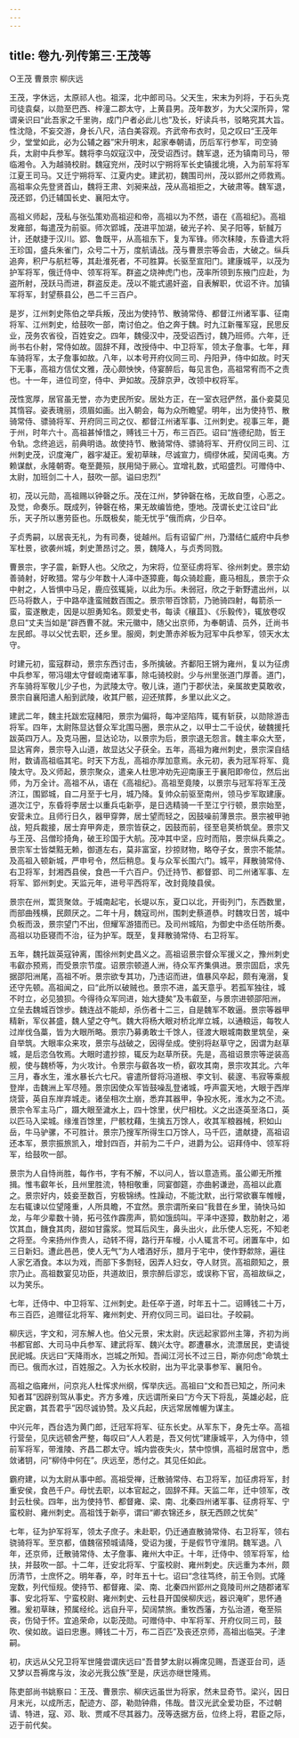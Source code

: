 ```yaml
---
---
---
```

title: 卷九·列传第三·王茂等
---

○王茂  曹景宗  柳庆远

王茂，字休远，太原祁人也。祖深，北中郎司马。父天生，宋末为列将，于石头克司徒袁粲，以勋至巴西、梓潼二郡太守，上黄县男。茂年数岁，为大父深所异，常谓亲识曰“此吾家之千里驹，成门户者必此儿也”及长，好读兵书，驳略究其大旨。性沈隐，不妄交游，身长八尺，洁白美容观。齐武帝布衣时，见之叹曰“王茂年少，堂堂如此，必为公辅之器”宋升明末，起家奉朝请，历后军行参军，司空骑兵，太尉中兵参军。魏将李乌奴寇汉中，茂受诏西讨。魏军退，还为镇南司马，带临湘令。入为越骑校尉。魏寇兖州，茂时以宁朔将军长史镇援北境，入为前军将军江夏王司马。又迁宁朔将军、江夏内史。建武初，魏围司州，茂以郢州之师救焉。高祖率众先登贤首山，魏将王肃、刘昶来战，茂从高祖拒之，大破肃等。魏军退，茂还郢，仍迁辅国长史、襄阳太守。

高祖义师起，茂私与张弘策劝高祖迎和帝，高祖以为不然，语在《高祖纪》。高祖发雍部，每遣茂为前驱。师次郢城，茂进平加湖，破光子衿、吴子阳等，斩馘万计，还献捷于汉川。郢、鲁既平，从高祖东下，复为军锋。师次秣陵，东昏遣大将王珍国，盛兵朱雀门，众号二十万，度航请战。茂与曹景宗等会击，大破之。纵兵追奔，积尸与航栏等，其赴淮死者，不可胜算。长驱至宣阳门。建康城平，以茂为护军将军，俄迁侍中、领军将军。群盗之烧神虎门也，茂率所领到东掖门应赴，为盗所射，茂跃马而进，群盗反走。茂以不能式遏奸盗，自表解职，优诏不许。加镇军将军，封望蔡县公，邑二千三百户。

是岁，江州刺史陈伯之举兵叛，茂出为使持节、散骑常侍、都督江州诸军事、征南将军、江州刺史，给鼓吹一部，南讨伯之。伯之奔于魏。时九江新罹军寇，民思反业，茂务农省役，百姓安之。四年，魏侵汉中，茂受诏西讨，魏乃班师。六年，迁尚书右仆射，常侍如故。固辞不拜，改授侍中、中卫将军，领太子詹事。七年，拜车骑将军，太子詹事如故。八年，以本号开府仪同三司、丹阳尹，侍中如故。时天下无事，高祖方信仗文雅，茂心颇怏怏，侍宴醉后，每见言色，高祖常宥而不之责也。十一年，进位司空，侍中、尹如故。茂辞京尹，改领中权将军。

茂性宽厚，居官虽无誉，亦为吏民所安。居处方正，在一室衣冠俨然，虽仆妾莫见其惰容。姿表瑰丽，须眉如画。出入朝会，每为众所瞻望。明年，出为使持节、散骑常侍、骠骑将军、开府同三司之仪、都督江州诸军事、江州刺史。视事三年，薨于州，时年六十。高祖甚悼惜之，赙钱三十万，布三百匹。诏曰“旌德纪勋，哲王令轨。念终追远，前典明诰。故使持节、散骑常侍、骠骑将军、开府仪同三司、江州刺史茂，识度淹广，器宇凝正。爰初草昧，尽诚宣力，绸缪休戚，契阔屯夷。方赖谋猷，永隆朝寄。奄至薨殒，朕用恸于厥心。宜增礼数，式昭盛烈。可赠侍中、太尉，加班剑二十人，鼓吹一部。谥曰忠烈”

初，茂以元勋，高祖赐以钟磬之乐。茂在江州，梦钟磬在格，无故自堕，心恶之。及觉，命奏乐。既成列，钟磬在格，果无故编皆绝，堕地。茂谓长史江诠曰“此乐，天子所以惠劳臣也。乐既极矣，能无忧乎”俄而病，少日卒。

子贞秀嗣，以居丧无礼，为有司奏，徙越州。后有诏留广州，乃潜结仁威府中兵参军杜景，欲袭州城，刺史萧昂讨之。景，魏降人，与贞秀同戮。

曹景宗，字子震，新野人也。父欣之，为宋将，位至征虏将军、徐州刺史。景宗幼善骑射，好畋猎。常与少年数十人泽中逐獐鹿，每众骑趁鹿，鹿马相乱，景宗于众中射之，人皆惧中马足，鹿应弦辄毙，以此为乐。未弱冠，欣之于新野遣出州，以匹马将数人，于中路卒逢蛮贼数百围之。景宗带百馀箭，乃驰骑四射，每箭杀一蛮，蛮遂散走，因是以胆勇知名。颇爱史书，每读《穰苴》、《乐毅传》，辄放卷叹息曰“丈夫当如是”辟西曹不就。宋元徽中，随父出京师，为奉朝请、员外，迁尚书左民郎。寻以父忧去职，还乡里。服阕，刺史萧赤斧板为冠军中兵参军，领天水太守。

时建元初，蛮寇群动，景宗东西讨击，多所擒破。齐鄱阳王锵为雍州，复以为征虏中兵参军，带冯翊太守督岘南诸军事，除屯骑校尉。少与州里张道门厚善。道门，齐车骑将军敬儿少子也，为武陵太守。敬儿诛，道门于郡伏法，亲属故吏莫敢收，景宗自襄阳遣人船到武陵，收其尸骸，迎还殡葬，乡里以此义之。

建武二年，魏主托跋宏寇赭阳，景宗为偏将，每冲坚陷阵，辄有斩获，以勋除游击将军。四年，太尉陈显达督众军北围马圈，景宗从之，以甲士二千设伏，破魏援托跋英四万人。及克马圈，显达论功，以景宗为后，景宗退无怨言。魏主率众大至，显达宵奔，景宗导入山道，故显达父子获全。五年，高祖为雍州刺史，景宗深自结附，数请高祖临其宅。时天下方乱，高祖亦厚加意焉。永元初，表为冠军将军、竟陵太守。及义师起，景宗聚众，遣亲人杜思冲劝先迎南康王于襄阳即帝位，然后出师，为万全计。高祖不从，语在《高祖纪》。高祖至竟陵，以景宗与冠军将军王茂济江，围郢城，自二月至于七月，城乃降。复帅众前驱至南州，领马步军取建康。道次江宁，东昏将李居士以重兵屯新亭，是日选精骑一千至江宁行顿，景宗始至，安营未立。且师行日久，器甲穿弊，居士望而轻之，因鼓噪前薄景宗。景宗被甲驰战，短兵裁接，居士弃甲奔走，景宗皆获之，因鼓而前，径至皂荚桥筑垒。景宗又与王茂、吕僧珍掎角，破王珍国于大航。茂冲其中坚，应时而陷，景宗纵兵乘之。景宗军士皆桀黠无赖，御道左右，莫非富室，抄掠财物，略夺子女，景宗不能禁。及高祖入顿新城，严申号令，然后稍息。复与众军长围六门。城平，拜散骑常侍、右卫将军，封湘西县侯，食邑一千六百户。仍迁持节、都督郢、司二州诸军事、左将军、郢州刺史。天监元年，进号平西将军，改封竟陵县侯。

景宗在州，鬻货聚敛。于城南起宅，长堤以东，夏口以北，开街列门，东西数里，而部曲残横，民颇厌之。二年十月，魏寇司州，围刺史蔡道恭。时魏攻日苦，城中负板而汲，景宗望门不出，但耀军游猎而已。及司州城陷，为御史中丞任昉所奏。高祖以功臣寝而不治，征为护军。既至，复拜散骑常侍、右卫将军。

五年，魏托跋英寇钟离，围徐州刺史昌义之。高祖诏景宗督众军援义之，豫州刺史韦叡亦预焉，而受景宗节度。诏景宗顿道人洲，待众军齐集俱进。景宗固启，求先据邵阳洲尾，高祖不听。景宗欲专其功，乃违诏而进，值暴风卒起，颇有淹溺，复还守先顿。高祖闻之，曰“此所以破贼也。景宗不进，盖天意乎。若孤军独往，城不时立，必见狼狈。今得待众军同进，始大捷矣”及韦叡至，与景宗进顿邵阳洲，立垒去魏城百馀步。魏连战不能却，杀伤者十二三，自是魏军不敢逼。景宗等器甲精新，军仪甚盛，魏人望之夺气。魏大将杨大眼对桥北岸立城，以通粮运，每牧人过岸伐刍藁，皆为大眼所略。景宗乃募勇敢士千馀人，径渡大眼城南数里筑垒，亲自举筑。大眼率众来攻，景宗与战破之，因得垒成。使别将赵草守之，因谓为赵草城，是后恣刍牧焉。大眼时遣抄掠，辄反为赵草所获。先是，高祖诏景宗等逆装高舰，使与魏桥等，为火攻计。令景宗与叡各攻一桥，叡攻其南，景宗攻其北。六年三月，春水生，淮水暴长六七尺。睿遣所督将冯道根、李文钊、裴邃、韦寂等乘舰登岸，击魏洲上军尽殪。景宗因使众军皆鼓噪乱登诸城，呼声震天地，大眼于西岸烧营，英自东岸弃城走。诸垒相次土崩，悉弃其器甲，争投水死，淮水为之不流。景宗令军主马广，蹑大眼至濊水上，四十馀里，伏尸相枕。义之出逐英至洛口，英以匹马入梁城。缘淮百馀里，尸骸枕藉，生擒五万馀人，收其军粮器械，积如山岳，牛马驴骡，不可胜计。景宗乃搜军所得生口万馀人，马千匹，遣献捷，高祖诏还本军，景宗振旅凯入，增封四百，并前为二千户，进爵为公。诏拜侍中、领军将军，给鼓吹一部。

景宗为人自恃尚胜，每作书，字有不解，不以问人，皆以意造焉。虽公卿无所推揖。惟韦叡年长，且州里胜流，特相敬重，同宴御筵，亦曲躬谦逊，高祖以此嘉之。景宗好内，妓妾至数百，穷极锦绣。性躁动，不能沈默，出行常欲褰车帷幔，左右辄谏以位望隆重，人所具瞻，不宜然。景宗谓所亲曰“我昔在乡里，骑快马如龙，与年少辈数十骑，拓弓弦作霹雳声，箭如饿鸱叫。平泽中逐獐，数肋射之，渴饮其血，饑食其肉，甜如甘露浆。觉耳后风生，鼻头出火，此乐使人忘死，不知老之将至。今来扬州作贵人，动转不得，路行开车幔，小人辄言不可。闭置车中，如三日新妇。遭此邑邑，使人无气”为人嗜酒好乐，腊月于宅中，使作野歑除，遍往人家乞酒食。本以为戏，而部下多剽轻，因弄人妇女，夺人财货。高祖颇知之，景宗乃止。高祖数宴见功臣，共道故旧，景宗醉后谬忘，或误称下官，高祖故纵之，以为笑乐。

七年，迁侍中、中卫将军、江州刺史。赴任卒于道，时年五十二。诏赙钱二十万，布三百匹，追赠征北将军、雍州刺史、开府仪同三司。谥曰壮。子皎嗣。

柳庆远，字文和，河东解人也。伯父元景，宋太尉。庆远起家郢州主簿，齐初为尚书都官郎、大司马中兵参军、建武将军、魏兴太守。郡遭暴水，流漂居民，吏请徙民祀城。庆远曰“天降雨水，岂城之所知。吾闻江河长不过三日，斯亦何虑”命筑土而已。俄而水过，百姓服之。入为长水校尉，出为平北录事参军、襄阳令。

高祖之临雍州，问京兆人杜恽求州纲，恽举庆远。高祖曰“文和吾已知之，所问未知者耳”因辟别驾从事史。齐方多难，庆远谓所亲曰“方今天下将乱，英雄必起，庇民定霸，其吾君乎”因尽诚协赞。及义兵起，庆远常居帷幄为谋主。

中兴元年，西台选为黄门郎，迁冠军将军、征东长史。从军东下，身先士卒。高祖行营垒，见庆远顿舍严整，每叹曰“人人若是，吾又何忧”建康城平，入为侍中，领前军将军，带淮陵、齐昌二郡太守。城内尝夜失火，禁中惊惧，高祖时居宫中，悉敛诸钥，问“柳侍中何在”。庆远至，悉付之。其见任如此。

霸府建，以为太尉从事中郎。高祖受禅，迁散骑常侍、右卫将军，加征虏将军，封重安侯，食邑千户。母忧去职，以本官起之，固辞不拜。天监二年，迁中领军，改封云杜侯。四年，出为使持节、都督雍、梁、南、北秦四州诸军事、征虏将军、宁蛮校尉、雍州刺史。高祖饯于新亭，谓曰“卿衣锦还乡，朕无西顾之忧矣”

七年，征为护军将军，领太子庶子。未赴职，仍迁通直散骑常侍、右卫将军，领右骁骑将军。至京都，值魏宿预城请降，受诏为援，于是假节守淮阴。魏军退。八年，还京师，迁散骑常侍、太子詹事、雍州大中正。十年，迁侍中、领军将军，给扶，并鼓吹一部。十二年，迁安北将军、宁蛮校尉、雍州刺史。庆远重为本州，颇历清节，士庶怀之。明年春，卒，时年五十七。诏曰“念往笃终，前王令则。式隆宠数，列代恒规。使持节、都督雍、梁、南、北秦四州郢州之竟陵司州之随郡诸军事、安北将军、宁蛮校尉、雍州刺史、云杜县开国侯柳庆远，器识淹旷，思怀通雅。爰初草昧，预属经纶。远自升平，契阔禁旅。重牧西藩，方弘治道，奄至殒丧，伤恸于怀。宜追荣命，以彰茂勋。可赠侍中、中军将军、开府仪同三司，鼓吹、侯如故。谥曰忠惠。赙钱二十万，布二百匹”及丧还京师，高祖出临哭。子津嗣。

初，庆远从父兄卫将军世隆尝谓庆远曰“吾昔梦太尉以褥席见赐，吾遂亚台司，适又梦以吾褥席与汝，汝必光我公族”至是，庆远亦继世隆焉。

陈吏部尚书姚察曰：王茂、曹景宗、柳庆远虽世为将家，然未显奇节。梁兴，因日月末光，以成所志，配迹方、邵，勒勋钟鼎，伟哉。昔汉光武全爱功臣，不过朝请、特进，寇、邓、耿、贾咸不尽其器力。茂等迭据方岳，位终上将，君臣之际，迈于前代矣。

